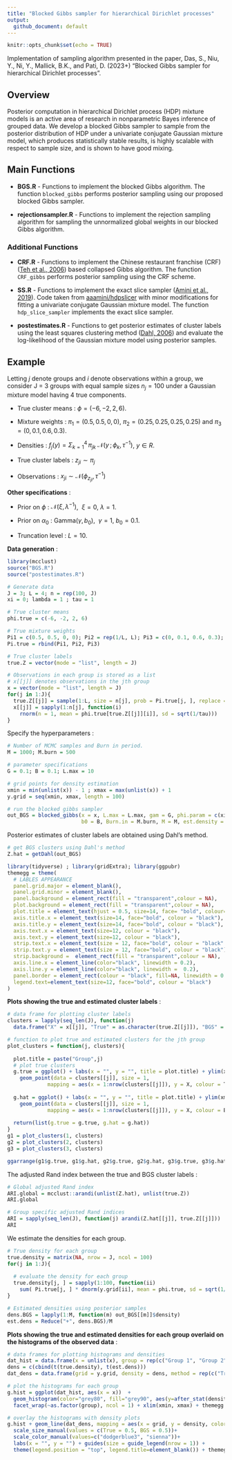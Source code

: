 ```yaml
---
title: "Blocked Gibbs sampler for hierarchical Dirichlet processes"
output: 
  github_document: default
---
```


```r
knitr::opts_chunk$set(echo = TRUE)
```

Implementation of sampling algorithm presented in the paper, 
Das, S., Niu, Y., Ni, Y., Mallick, B.K., and Pati, D. (2023+) "Blocked Gibbs sampler for hierarchical Dirichlet processes".

## Overview

Posterior computation in hierarchical Dirichlet process (HDP) mixture models is an active area of research in nonparametric Bayes inference of grouped data. We develop a blocked Gibbs sampler to sample
from the posterior distribution of HDP under a univariate conjugate Gaussian mixture model, which produces statistically stable results, is highly scalable with respect to sample size, and is shown to have good mixing.

## Main Functions

* **BGS.R** - Functions to implement the blocked Gibbs algorithm. The function `blocked_gibbs` performs posterior sampling using our proposed blocked Gibbs sampler.

* **rejectionsampler.R** - Functions to implement the rejection sampling algorithm for sampling the unnormalized global weights in our blocked Gibbs algorithm.

### Additional Functions 

* **CRF.R** - Functions to implement the Chinese restaurant franchise (CRF) ([Teh et al., 2006](https://people.eecs.berkeley.edu/~jordan/papers/hdp.pdf)) based collapsed Gibbs algorithm. The function `CRF_gibbs` performs posterior sampling using the CRF scheme.

* **SS.R** - Functions to implement the exact slice sampler ([Amini et al., 2019](https://arxiv.org/abs/1903.08829)). Code taken from [aaamini/hdpslicer](https://github.com/aaamini/hdpslicer/blob/master/hdp_inference.R) with minor modifications for fitting a univariate conjugate Gaussian mixture model. The function `hdp_slice_sampler` implements the exact slice sampler.

* **postestimates.R** - Functions to get posterior estimates of cluster labels using the least squares clustering method ([Dahl, 2006](https://dahl.byu.edu/papers/dahl-2006.pdf)) and evaluate the log-likelihood of the Gaussian mixture model using posterior samples.

## Example 
Letting $j$ denote groups and $i$ denote observations within a group, we consider J = 3 groups with equal sample sizes $n_j = 100$ under a Gaussian mixture model having 4 true components.

* True cluster means : $\phi = (−6, −2, 2, 6)$. 

* Mixture weights : $\pi_1 = (0.5, 0.5, 0, 0)$, $\pi_2 = (0.25, 0.25, 0.25, 0.25)$ and $\pi_3 = (0, 0.1, 0.6, 0.3)$. 

* Densities : $f_j(y) = \Sigma_{k=1}^4 \, \pi_{jk} \ \mathcal{N}(y\,;\phi_k, \tau^{-1})$, $y \in R$.

* True cluster labels : $z_{ji} \sim \pi_j$

* Observations : $x_{ji} \sim \mathcal{N}(\phi_{z_{ji}}, \tau^{-1})$

**Other specifications** :

* Prior on $\phi$ : $\mathcal{N}(\xi, \lambda^{-1})$, \ $\xi = 0$, $\lambda=1$.

* Prior on $\alpha_0$ : Gamma$(\gamma, b_0)$, \ $\gamma = 1$, $b_0 = 0.1$.

* Truncation level : $L=10$.

**Data generation** :
```r
library(mcclust)
source("BGS.R")
source("postestimates.R")

# Generate data 
J = 3; L = 4; n = rep(100, J)
xi = 0; lambda = 1 ; tau = 1

# True cluster means
phi.true = c(-6, -2, 2, 6)

# True mixture weights
Pi1 = c(0.5, 0.5, 0, 0); Pi2 = rep(1/L, L); Pi3 = c(0, 0.1, 0.6, 0.3);
Pi.true = rbind(Pi1, Pi2, Pi3)

# True cluster labels
true.Z = vector(mode = "list", length = J)

# Observations in each group is stored as a list
# x[[j]] denotes observations in the jth group
x = vector(mode = "list", length = J)
for(j in 1:J){
  true.Z[[j]] = sample(1:L, size = n[j], prob = Pi.true[j, ], replace = TRUE)
  x[[j]] = sapply(1:n[j], function(i) 
    rnorm(n = 1, mean = phi.true[true.Z[[j]][i]], sd = sqrt(1/tau)))
}
```

Specify the hyperparameters : 
```r
# Number of MCMC samples and Burn in period.
M = 1000; M.burn = 500

# parameter specifications
G = 0.1; B = 0.1; L.max = 10

# grid points for density estimation
xmin = min(unlist(x)) - 1 ; xmax = max(unlist(x)) + 1
y.grid = seq(xmin, xmax, length = 100)

# run the blocked gibbs sampler
out_BGS = blocked_gibbs(x = x, L.max = L.max, gam = G, phi.param = c(xi, lambda, tau), 
                        b0 = B, Burn.in = M.burn, M = M, est.density = TRUE,y.grid = y.grid)
```

Posterior estimates of cluster labels are obtained using Dahl's method.
```r
# get BGS clusters using Dahl's method
Z.hat = getDahl(out_BGS)
```

```r
library(tidyverse) ; library(gridExtra); library(ggpubr)
themegg = theme(
  # LABLES APPEARANCE
  panel.grid.major = element_blank(), 
  panel.grid.minor = element_blank(),
  panel.background = element_rect(fill = "transparent",colour = NA),
  plot.background = element_rect(fill = "transparent",colour = NA),
  plot.title = element_text(hjust = 0.5, size=14, face= "bold", colour= "black" ),
  axis.title.x = element_text(size=14, face="bold", colour = "black"),    
  axis.title.y = element_text(size=14, face="bold", colour = "black"),    
  axis.text.x = element_text(size=12, colour = "black"), 
  axis.text.y = element_text(size=12, colour = "black"),
  strip.text.x = element_text(size = 12, face="bold", colour = "black" ),
  strip.text.y = element_text(size = 12, face="bold", colour = "black"),
  strip.background =  element_rect(fill = "transparent",colour = NA),
  axis.line.x = element_line(color="black", linewidth = 0.2),
  axis.line.y = element_line(color="black", linewidth =  0.2),
  panel.border = element_rect(colour = "black", fill=NA, linewidth = 0.2),
  legend.text=element_text(size=12, face="bold", colour = "black")
)
```

**Plots showing the true and estimated cluster labels** : 

```r
# data frame for plotting cluster labels
clusters = lapply(seq_len(J), function(j) 
  data.frame("X" = x[[j]], "True" = as.character(true.Z[[j]]), "BGS" = as.character(Z.hat[[j]]) ))

# function to plot true and estimated clusters for the jth group
plot_clusters = function(j, clusters){
  
  plot.title = paste("Group",j)
  # plot true clusters
  g.true = ggplot() + labs(x = "", y = "", title = plot.title) + ylim(xmin, xmax) +
    geom_point(data = clusters[[j]], size = 1,
             mapping = aes(x = 1:nrow(clusters[[j]]), y = X, colour = True)) + themegg
  
  g.hat = ggplot() + labs(x = "", y = "", title = plot.title) + ylim(xmin, xmax) +
    geom_point(data = clusters[[j]], size = 1,
             mapping = aes(x = 1:nrow(clusters[[j]]), y = X, colour = BGS)) + themegg
  
  return(list(g.true = g.true, g.hat = g.hat))
}
g1 = plot_clusters(1, clusters)
g2 = plot_clusters(2, clusters)
g3 = plot_clusters(3, clusters)

ggarrange(g1$g.true, g1$g.hat, g2$g.true, g2$g.hat, g3$g.true, g3$g.hat, ncol=2, nrow = 3)
```

The adjusted Rand index between the true and BGS cluster labels : 
```r
# Global adjusted Rand index
ARI.global = mcclust::arandi(unlist(Z.hat), unlist(true.Z))
ARI.global

# Group specific adjusted Rand indices
ARI = sapply(seq_len(J), function(j) arandi(Z.hat[[j]], true.Z[[j]]))
ARI
```

We estimate the densities for each group.
```r
# True density for each group
true.density = matrix(NA, nrow = J, ncol = 100)
for(j in 1:J){
  
  # evaluate the density for each group
  true.density[j, ] = sapply(1:100, function(ii) 
    sum( Pi.true[j, ] * dnorm(y.grid[ii], mean = phi.true, sd = sqrt(1/tau)) ))
}

# Estimated densities using posterior samples
dens.BGS = lapply(1:M, function(m) out_BGS[[m]]$density)
est.dens = Reduce("+", dens.BGS)/M
```

**Plots showing the true and estimated densities for each group overlaid on the histograms of the observed data** : 

```r
# data frames for plotting histograms and densities
dat_hist = data.frame(x = unlist(x), group = rep(c("Group 1", "Group 2", "Group 3"), each = n[1]))
dens = c(cbind(t(true.density), t(est.dens)))
dat_dens = data.frame(grid = y.grid, density = dens, method = rep(c("True", "BGS"), each = 3*100), group = rep(c("Group 1", "Group 2", "Group 3"), each = 100, times = 2))

# plot the histograms for each group
g.hist = ggplot(dat_hist, aes(x = x))  +
  geom_histogram(color="grey80", fill="grey90", aes(y=after_stat(density)), bins = 20)+
  facet_wrap(~as.factor(group), ncol = 1) + xlim(xmin, xmax) + themegg

# overlay the histograms with density plots
g.hist + geom_line(dat_dens, mapping = aes(x = grid, y = density, color = method, size = method)) +
  scale_size_manual(values = c(True = 0.5, BGS = 0.5))+
  scale_color_manual(values=c("dodgerblue3", "sienna"))+ 
  labs(x = "", y = "") + guides(size = guide_legend(nrow = 1)) +
  theme(legend.position = "top", legend.title=element_blank()) + themegg
```